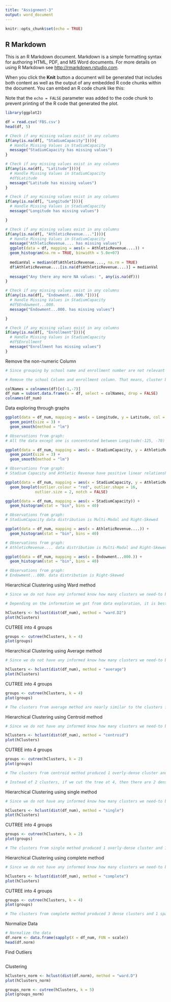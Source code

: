 ---
title: "Assignment-3"
output: word_document
---

```{r setup, include=FALSE}
knitr::opts_chunk$set(echo = TRUE)
```

## R Markdown

This is an R Markdown document. Markdown is a simple formatting syntax for authoring HTML, PDF, and MS Word documents. For more details on using R Markdown see <http://rmarkdown.rstudio.com>.

When you click the **Knit** button a document will be generated that includes both content as well as the output of any embedded R code chunks within the document. You can embed an R code chunk like this:

Note that the `echo = FALSE` parameter was added to the code chunk to prevent printing of the R code that generated the plot.

```{r}
library(ggplot2)

df = read.csv('FBS.csv')
head(df, 5)

# Check if any missing values exist in any columns
if(any(is.na(df[, "StadiumCapacity"]))){
  # Handle Missing Values in StadiumCapacity
  message("StadiumCapacity has missing values")
}

# Check if any missing values exist in any columns
if(any(is.na(df[, "Latitude"]))){
  # Handle Missing Values in StadiumCapacity
  #df$Latitude
  message("Latitude has missing values")
}

# Check if any missing values exist in any columns
if(any(is.na(df[, "Longitude"]))){
  # Handle Missing Values in StadiumCapacity
  message("Longitude has missing values")

}

# Check if any missing values exist in any columns
if(any(is.na(df[, "AthleticRevenue...."]))){
  # Handle Missing Values in StadiumCapacity
  message("AthleticRevenue.... has missing values")
  ggplot(data = df, mapping = aes(x = AthleticRevenue....)) +
  geom_histogram(na.rm = TRUE, binwidth = 5.0e+07)
  
  medianVal = median(df$AthleticRevenue...., na.rm = TRUE)
  df$AthleticRevenue....[is.na(df$AthleticRevenue....)] = medianVal
  
  message("Any there any more NA values: ", any(is.na(df)))
}

# Check if any missing values exist in any columns
if(any(is.na(df[, "Endowment...000."]))){
  # Handle Missing Values in StadiumCapacity
  #df$Endowment...000.
  message("Endowment...000. has missing values")

}

# Check if any missing values exist in any columns
if(any(is.na(df[, "Enrollment"]))){
  # Handle Missing Values in StadiumCapacity
  #df$Enrollment
  message("Enrollment has missing values")
}

```
Remove the non-numeric Column
```{r}
# Since grouping by school name and enrollment number are not relevant as they are mere names/ ids, removing them

# Remove the school Column and enrollment column. That means, cluster based-on StadiumCapacity, Latitude, Logitude, AthleticRevenue and Endowment columns.

colNames = colnames(df)[c(-1,-7)]
df_num = subset.data.frame(x = df, select = colNames, drop = FALSE)
colnames(df_num)

```
Data exploring through graphs
```{r}

ggplot(data = df_num, mapping = aes(x = Longitude, y = Latitude, col = StadiumCapacity)) +
  geom_point(size = 3) +
  geom_smooth(method = "lm")

# Observations from graph:
# All the data except one is concentrated between Longitude(-125, -70) and latitude(25, 50) - One entry is located at Logitude -155 & latitude 19

```

```{r}

ggplot(data = df_num, mapping = aes(x = StadiumCapacity, y = AthleticRevenue....)) +
  geom_point(size = 3) +
  geom_smooth(method = "lm")

# Observations from graph:
# Stadium Capacity and Athletic Revenue have positive linear relationship

```

```{r}

ggplot(data = df_num, mapping = aes(x = StadiumCapacity, y = AthleticRevenue....)) + 
  geom_boxplot(outlier.colour = "red", outlier.shape = 16,
             outlier.size = 2, notch = FALSE)
```
```{r}

ggplot(data = df_num, mapping = aes(x = StadiumCapacity)) +
  geom_histogram(stat = "bin", bins = 40)

# Observations from graph:
# StadiumCapacity data distribution is Multi-Modal and Right-Skewed

```

```{r}

ggplot(data = df_num, mapping = aes(x = AthleticRevenue....)) +
  geom_histogram(stat = "bin", bins = 40)

# Observations from graph:
# AthleticRevenue.... data distribution is Multi-Modal and Right-Skewed

```

```{r}

ggplot(data = df_num, mapping = aes(x = Endowment...000.)) +
  geom_histogram(stat = "bin", bins = 40)

# Observations from graph:
# Endowment...000. data distribution is Right-Skewed

```

Hierarchical Clustering using Ward method
```{r}

# Since we do not have any informed know how many clusters we need-to build, we prefer to use hierarchical clustring over k-means clustering

# Depending on the information we got from data exploration, it is best to use ward/ average/ centroid linkages to compute the clusters. Of all these, ward method ensures that loss of information is least after clustering. Hence choosing ward method.

hClusters <- hclust(dist(df_num), method = "ward.D2")
plot(hClusters)
```
CUTREE into 4 groups
```{r}

groups <- cutree(hClusters, k = 4)
plot(groups)

```
Hierarchical Clustering using Average method
```{r}

# Since we do not have any informed know how many clusters we need-to build, we prefer to use hierarchical clustring over k-means clustering

hClusters <- hclust(dist(df_num), method = "average")
plot(hClusters)

```
CUTREE into 4 groups
```{r}

groups <- cutree(hClusters, k = 4)
plot(groups)

# The clusters from average method are nearly similar to the clusters from ward but cluster-3 is much sparse compared to the cluster-3 from ward method. In other words, ward method performed better in this case. 

```
Hierarchical Clustering using Centroid method
```{r}

# Since we do not have any informed know how many clusters we need-to build, we prefer to use hierarchical clustring over k-means clustering

hClusters <- hclust(dist(df_num), method = "centroid")
plot(hClusters)

```
CUTREE into 4 groups
```{r}

groups <- cutree(hClusters, k = 2)
plot(groups)

# The clusters from centroid method produced 1 overly-dense cluster and 1 sparse cluster, which is not a good clustering solution for this case.

# Instead of 2 clusters, if we cut the tree at 4, then there are 2 dense clusters and 2 sparse clusters where cluster-4 has just one record which is again not an acceptable clustering solution.

```
Hierarchical Clustering using single method
```{r}

# Since we do not have any informed know how many clusters we need-to build, we prefer to use hierarchical clustring over k-means clustering

hClusters <- hclust(dist(df_num), method = "single")
plot(hClusters)

```
CUTREE into 4 groups
```{r}

groups <- cutree(hClusters, k = 2)
plot(groups)

# The clusters from single method produced 1 overly-dense cluster and 1 sparse cluster which just has one record, which is again not a good clustering solution for this case.

```
Hierarchical Clustering using complete method
```{r}

# Since we do not have any informed know how many clusters we need-to build, we prefer to use hierarchical clustring over k-means clustering

hClusters <- hclust(dist(df_num), method = "complete")
plot(hClusters)

```
CUTREE into 4 groups
```{r}

groups <- cutree(hClusters, k = 4)
plot(groups)

# The clusters from complete method produced 3 dense clusters and 1 sparse cluster,

```

Normalize Data
```{r}
# Normalize the data
df.norm <- data.frame(sapply(X = df_num, FUN = scale))
head(df.norm)

```
Find Outliers
```{r}
```

Clustering
```{r}

hClusters_norm <- hclust(dist(df.norm), method = "ward.D")
plot(hClusters_norm)
```

```{r}

groups_norm <- cutree(hClusters, k = 5)
plot(groups_norm)

```

```{r}
```

```{r}
```

```{r}
```

```{r}
```

```{r}
```

```{r}
```